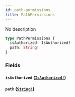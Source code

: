 ```yaml
---
id: path-permissions
title: PathPermissions
---
```


No description

```graphql
type PathPermissions {
  isAuthorized: IsAuthorized!
  path: String!
}
```

### Fields

#### `isAuthorized` ([`IsAuthorized!`](/graphql/objects/is-authorized))

#### `path` ([`String!`](/graphql/scalars/string))
